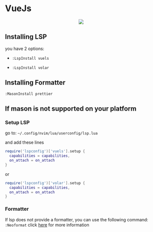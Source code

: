 # VueJs
<div align="center">
  <kbd>
    <img src="/images/vue.png" width=""/>
  </kbd>
</div>

## Installing LSP
you have 2 options:

*   `:LspInstall vuels`

*   `:LspInstall volar`

## Installing Formatter

`:MasonInstall prettier`

## If mason is not supported on your platform

### Setup LSP

go to: `~/.config/nvim/lua/userconfig/lsp.lua`

and add these lines
```lua filename="lsp.lua" {} copy
require('lspconfig')['vuels'].setup {
  capabilities = capabilities,
  on_attach = on_attach
}
```
or
```lua filename="lsp.lua" {} copy
require('lspconfig')['volar'].setup {
  capabilities = capabilities,
  on_attach = on_attach
}
```


### Formatter

If lsp does not provide a formatter, you can use the following command: `:Neoformat` click [here](https://github.com/sbdchd/neoformat) for more information
